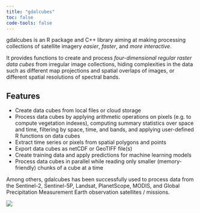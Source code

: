 ```yaml
---
title: "gdalcubes"
toc: false
code-tools: false
---
```



gdalcubes is an R package and C++ library aiming at making processing collections of satellite imagery *easier*, *faster*, and *more interactive*.

It provides functions to create and process *four-dimensional regular raster data cubes* from irregular image collections, hiding complexities in the data such as different map projections and spatial overlaps of images, or different spatial resolutions of spectral bands. 

## Features

- Create data cubes from local files or cloud storage
- Process data cubes by applying arithmetic operations on pixels (e.g. to compute vegetation indexes), computing summary statistics over space and time, filtering by space, time, and bands, and applying user-defined R functions on data cubes
- Extract time series or pixels from spatial polygons and points
- Export data cubes as netCDF or GeoTIFF file(s)
- Create training data and apply predictions for machine learning models
- Process data cubes in parallel while reading only smaller (memory-friendly) chunks of a cube at a time

Among others, gdalcubes has been successfully used to process data from the Sentinel-2, Sentinel-5P, Landsat, PlanetScope, MODIS, and Global Precipitation Measurement Earth observation satellites / missions.

![](source/gdalcubes_logo_small.png){fig-align="center"}
